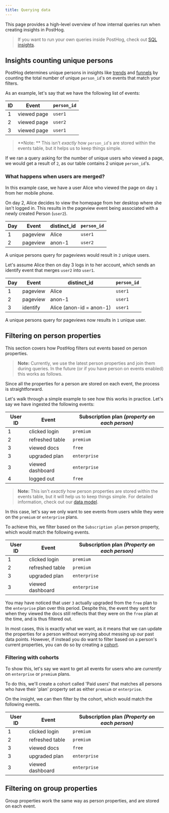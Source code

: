 ```yaml
---
title: Querying data
---
```


This page provides a high-level overview of how internal queries run when creating insights in PostHog. 

> If you want to run your own queries inside PostHog, check out [SQL insights](/docs/product-analytics/sql).

## Insights counting unique persons

PostHog determines unique persons in insights like [trends](/manual/trends) and [funnels](/manual/funnels) by counting the total number of unique `person_id`'s on events that match your filters.

As an example, let's say that we have the following list of events:

| ID  | Event       | `person_id` |
| --- | ----------- | ----------- |
| 1   | viewed page | `user1`     |
| 2   | viewed page | `user2`     |
| 3   | viewed page | `user1`     |

> **Note: ** This isn't _exactly_ how `person_id`'s are stored within the events table, but it helps us to keep things simple.

If we ran a query asking for the number of unique users who viewed a page, we would get a result of `2`, as our table contains 2 unique `person_id`'s.

### What happens when users are merged? 

In this example case, we have a user Alice who viewed the page on day `1` from her mobile phone.

On day 2, Alice decides to view the homepage from her desktop where she isn't logged in. This results in the pageview event being associated with a newly created Person (`user2`).

| Day | Event    | distinct_id              | `person_id` |
| --- | -------- | ------------------------ | ----------- |
| 1   | pageview | Alice                    | `user1`     |
| 2   | pageview | anon-1                   | `user2`     |

A unique persons query for pageviews would result in `2` unique users.

Let's assume Alice then on day 3 logs in to her account, which sends an identify event that merges `user2` into `user1`.

| Day | Event    | distinct_id              | `person_id` |
| --- | -------- | ------------------------ | ----------- |
| 1   | pageview | Alice                    | `user1`     |
| 2   | pageview | anon-1                   | `user1`     |
| 3   | identify | Alice (anon-id = anon-1) | `user1`     |

A unique persons query for pageviews now results in `1` unique user.

## Filtering on person properties

This section covers how PostHog filters out events based on person properties.

> **Note:** Currently, we use the latest person properties and join them during queries. In the future (or if you have person on events enabled) this works as follows.

Since all the properties for a person are stored on each event, the process is straightforward.

Let's walk through a simple example to see how this works in practice. Let's say we have ingested the following events:

| User ID | Event            | Subscription plan _(property on each person)_ |
| ------- | ---------------- | --------------------------------------------- |
| 1       | clicked login    | `premium`                                     |
| 2       | refreshed table  | `premium`                                     |
| 3       | viewed docs      | `free`                                        |
| 3       | upgraded plan    | `enterprise`                                  |
| 3       | viewed dashboard | `enterprise`                                  |
| 4       | logged out       | `free`                                        |

> **Note:** This isn't _exactly_ how person properties are stored within the events table, but it will help us to keep things simple. For detailed information, check out our [data model](/docs/how-posthog-works/data-model).

In this case, let's say we only want to see events from users while they were on the `premium` or `enterprise` plans.

To achieve this, we filter based on the `Subscription plan` person property, which would match the following events.

| User ID | Event            | Subscription plan _(Property on each person)_ |
| ------- | ---------------- | --------------------------------------------- |
| 1       | clicked login    | `premium`                                     |
| 2       | refreshed table  | `premium`                                     |
| 3       | upgraded plan    | `enterprise`                                  |
| 3       | viewed dashboard | `enterprise`                                  |

You may have noticed that user `3` actually upgraded from the `free` plan to the `enterprise` plan over this period. Despite this, the event they sent for when they viewed the docs still reflects that they were on the `free` plan at the time, and is thus filtered out.

In most cases, this is exactly what we want, as it means that we can update the properties for a person without worrying about messing up our past data points. However, if instead you do want to filter based on a person's current properties, you can do so by creating a [cohort](/manual/cohorts).

### Filtering with cohorts

To show this, let's say we want to get all events for users who are _currently_ on `enterprise` or `premium` plans.

To do this, we'll create a cohort called 'Paid users' that matches all persons who have their 'plan' property set as either `premium` or `enterprise`.

On the insight, we can then filter by the cohort, which would match the following events.

| User ID | Event            | Subscription plan _(Property on each person)_ |
| ------- | ---------------- | --------------------------------------------- |
| 1       | clicked login    | `premium`                                     |
| 2       | refreshed table  | `premium`                                     |
| 3       | viewed docs      | `free`                                        |
| 3       | upgraded plan    | `enterprise`                                  |
| 3       | viewed dashboard | `enterprise`                                  |

## Filtering on group properties

Group properties work the same way as person properties, and are stored on each event.
